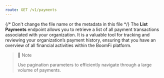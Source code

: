 ```yaml
---
route: GET /v1/payments
---
```


{/* Don't change the file name or the metadata in this file */}
The **List Payments** endpoint allows you to retrieve a list of all payment transactions associated with your organization. It is a valuable tool for tracking and reviewing your organization’s payment history, ensuring that you have an overview of all financial activities within the BoomFi platform.

> 📘 Note
> 
> Use pagination parameters to efficiently navigate through a large volume of payments.

